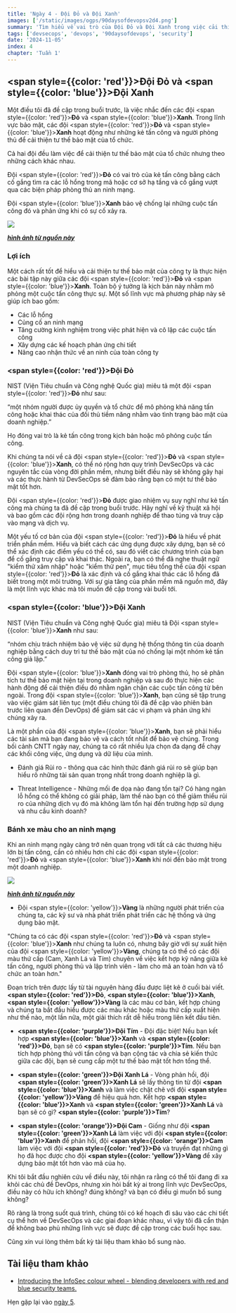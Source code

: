 ```yaml
---
title: 'Ngày 4 - Đội Đỏ và Đội Xanh'
images: ['/static/images/ogps/90daysofdevopsv2d4.png']
summary: 'Tìm hiểu về vai trò của Đội Đỏ và Đội Xanh trong việc cải thiện tư thế bảo mật của tổ chức.'
tags: ['devsecops', 'devops', '90daysofdevops', 'security']
date: '2024-11-05'
index: 4
chapter: 'Tuần 1'
---
```


<TOCInline toc={props.toc} asDisclosure />

## <span style={{color: 'red'}}>Đội Đỏ</span> và <span style={{color: 'blue'}}>Đội Xanh</span>

Một điều tôi đã đề cập trong buổi trước, là việc nhắc đến các đội <span style={{color: 'red'}}>**Đỏ**</span> và <span style={{color: 'blue'}}>**Xanh**</span>. Trong lĩnh vực bảo mật, các đội <span style={{color: 'red'}}>**Đỏ**</span> và <span style={{color: 'blue'}}>**Xanh**</span> hoạt động như những kẻ tấn công và người phòng thủ để cải thiện tư thế bảo mật của tổ chức.

Cả hai đội đều làm việc để cải thiện tư thế bảo mật của tổ chức nhưng theo những cách khác nhau.

Đội <span style={{color: 'red'}}>**Đỏ**</span> có vai trò của kẻ tấn công bằng cách cố gắng tìm ra các lỗ hổng trong mã hoặc cơ sở hạ tầng và cố gắng vượt qua các biện pháp phòng thủ an ninh mạng.

Đội <span style={{color: 'blue'}}>**Xanh**</span> bảo vệ chống lại những cuộc tấn công đó và phản ứng khi có sự cố xảy ra.

![](/static/images/assets/day04-2.jpg)

**_[hình ảnh từ nguồn này](https://hackernoon.com/introducing-the-infosec-colour-wheel-blending-developers-with-red-and-blue-security-teams-6437c1a07700)_**

### Lợi ích

Một cách rất tốt để hiểu và cải thiện tư thế bảo mật của công ty là thực hiện các bài tập này giữa các đội <span style={{color: 'red'}}>**Đỏ**</span> và <span style={{color: 'blue'}}>**Xanh**</span>. Toàn bộ ý tưởng là kịch bản này nhằm mô phỏng một cuộc tấn công thực sự. Một số lĩnh vực mà phương pháp này sẽ giúp ích bao gồm:

- Các lỗ hổng
- Củng cố an ninh mạng
- Tăng cường kinh nghiệm trong việc phát hiện và cô lập các cuộc tấn công
- Xây dựng các kế hoạch phản ứng chi tiết
- Nâng cao nhận thức về an ninh của toàn công ty

### <span style={{color: 'red'}}>Đội Đỏ</span>

NIST (Viện Tiêu chuẩn và Công nghệ Quốc gia) miêu tả một đội <span style={{color: 'red'}}>**Đỏ**</span> như sau:

“một nhóm người được ủy quyền và tổ chức để mô phỏng khả năng tấn công hoặc khai thác của đối thủ tiềm năng nhằm vào tình trạng bảo mật của doanh nghiệp.”

Họ đóng vai trò là kẻ tấn công trong kịch bản hoặc mô phỏng cuộc tấn công.

Khi chúng ta nói về cả đội <span style={{color: 'red'}}>**Đỏ**</span> và <span style={{color: 'blue'}}>**Xanh**</span>, có thể nó rộng hơn quy trình DevSecOps và các nguyên tắc của vòng đời phần mềm, nhưng biết điều này sẽ không gây hại và các thực hành từ DevSecOps sẽ đảm bảo rằng bạn có một tư thế bảo mật tốt hơn.

Đội <span style={{color: 'red'}}>**Đỏ**</span> được giao nhiệm vụ suy nghĩ như kẻ tấn công mà chúng ta đã đề cập trong buổi trước. Hãy nghĩ về kỹ thuật xã hội và bao gồm các đội rộng hơn trong doanh nghiệp để thao túng và truy cập vào mạng và dịch vụ.

Một yếu tố cơ bản của đội <span style={{color: 'red'}}>**Đỏ**</span> là hiểu về phát triển phần mềm. Hiểu và biết cách các ứng dụng được xây dựng, bạn sẽ có thể xác định các điểm yếu có thể có, sau đó viết các chương trình của bạn để cố gắng truy cập và khai thác. Ngoài ra, bạn có thể đã nghe thuật ngữ "kiểm thử xâm nhập" hoặc "kiểm thử pen", mục tiêu tổng thể của đội <span style={{color: 'red'}}>**Đỏ**</span> là xác định và cố gắng khai thác các lỗ hổng đã biết trong một môi trường. Với sự gia tăng của phần mềm mã nguồn mở, đây là một lĩnh vực khác mà tôi muốn đề cập trong vài buổi tới.

### <span style={{color: 'blue'}}>Đội Xanh</span>

NIST (Viện Tiêu chuẩn và Công nghệ Quốc gia) miêu tả Đội <span style={{color: 'blue'}}>**Xanh**</span> như sau:

“nhóm chịu trách nhiệm bảo vệ việc sử dụng hệ thống thông tin của doanh nghiệp bằng cách duy trì tư thế bảo mật của nó chống lại một nhóm kẻ tấn công giả lập.”

Đội <span style={{color: 'blue'}}>**Xanh**</span> đóng vai trò phòng thủ, họ sẽ phân tích tư thế bảo mật hiện tại trong doanh nghiệp và sau đó thực hiện các hành động để cải thiện điều đó nhằm ngăn chặn các cuộc tấn công từ bên ngoài. Trong đội <span style={{color: 'blue'}}>**Xanh**</span>, bạn cũng sẽ tập trung vào việc giám sát liên tục (một điều chúng tôi đã đề cập vào phiên bản trước liên quan đến DevOps) để giám sát các vi phạm và phản ứng khi chúng xảy ra.

Là một phần của đội <span style={{color: 'blue'}}>**Xanh**</span>, bạn sẽ phải hiểu các tài sản mà bạn đang bảo vệ và cách tốt nhất để bảo vệ chúng. Trong bối cảnh CNTT ngày nay, chúng ta có rất nhiều lựa chọn đa dạng để chạy các khối công việc, ứng dụng và dữ liệu của mình.

- Đánh giá Rủi ro - thông qua các hình thức đánh giá rủi ro sẽ giúp bạn hiểu rõ những tài sản quan trọng nhất trong doanh nghiệp là gì.

- Threat Intelligence - Những mối đe dọa nào đang tồn tại? Có hàng ngàn lỗ hổng có thể không có giải pháp, làm thế nào bạn có thể giảm thiểu rủi ro của những dịch vụ đó mà không làm tổn hại đến trường hợp sử dụng và nhu cầu kinh doanh?

### Bánh xe màu cho an ninh mạng

Khi an ninh mạng ngày càng trở nên quan trọng với tất cả các thương hiệu lớn bị tấn công, cần có nhiều hơn chỉ các đội <span style={{color: 'red'}}>**Đỏ**</span> và <span style={{color: 'blue'}}>**Xanh**</span> khi nói đến bảo mật trong một doanh nghiệp.

![](/static/images/assets/day04-1.png)

**_[hình ảnh từ nguồn này](https://hackernoon.com/introducing-the-infosec-colour-wheel-blending-developers-with-red-and-blue-security-teams-6437c1a07700)_**

- Đội <span style={{color: 'yellow'}}>**Vàng**</span> là những người phát triển của chúng ta, các kỹ sư và nhà phát triển phát triển các hệ thống và ứng dụng bảo mật.

"Chúng ta có các đội <span style={{color: 'red'}}>**Đỏ**</span> và <span style={{color: 'blue'}}>**Xanh**</span> như chúng ta luôn có, nhưng bây giờ với sự xuất hiện của đội <span style={{color: 'yellow'}}>**Vàng**</span>, chúng ta có thể có các đội màu thứ cấp (Cam, Xanh Lá và Tím) chuyên về việc kết hợp kỹ năng giữa kẻ tấn công, người phòng thủ và lập trình viên - làm cho mã an toàn hơn và tổ chức an toàn hơn."

Đoạn trích trên được lấy từ tài nguyên hàng đầu được liệt kê ở cuối bài viết.
**<span style={{color: 'red'}}>Đỏ</span>**, **<span style={{color: 'blue'}}>Xanh</span>**, **<span style={{color: 'yellow'}}>Vàng</span>** là các màu cơ bản, kết hợp chúng và chúng ta bắt đầu hiểu được các màu khác hoặc màu thứ cấp xuất hiện như thế nào, một lần nữa, một giải thích rất dễ hiểu trong liên kết đầu tiên.

- **<span style={{color: 'purple'}}>Đội Tím</span>** - Đội đặc biệt! Nếu bạn kết hợp **<span style={{color: 'blue'}}>Xanh</span>** và **<span style={{color: 'red'}}>Đỏ</span>**, bạn sẽ có **<span style={{color: 'purple'}}>Tím</span>**. Nếu bạn tích hợp phòng thủ với tấn công và bạn cộng tác và chia sẻ kiến thức giữa các đội, bạn sẽ cung cấp một tư thế bảo mật tốt hơn tổng thể.

- **<span style={{color: 'green'}}>Đội Xanh Lá</span>** - Vòng phản hồi, đội **<span style={{color: 'green'}}>Xanh Lá</span>** sẽ lấy thông tin từ đội **<span style={{color: 'blue'}}>Xanh</span>** và làm việc chặt chẽ với đội **<span style={{color: 'yellow'}}>Vàng</span>** để hiệu quả hơn. Kết hợp **<span style={{color: 'blue'}}>Xanh</span>** và **<span style={{color: 'green'}}>Xanh Lá</span>** và bạn sẽ có gì? **<span style={{color: 'purple'}}>Tím</span>**?

- **<span style={{color: 'orange'}}>Đội Cam</span>** - Giống như đội **<span style={{color: 'green'}}>Xanh Lá</span>** làm việc với đội **<span style={{color: 'blue'}}>Xanh</span>** để phản hồi, đội **<span style={{color: 'orange'}}>Cam</span>** làm việc với đội **<span style={{color: 'red'}}>Đỏ</span>** và truyền đạt những gì họ đã học được cho đội **<span style={{color: 'yellow'}}>Vàng</span>** để xây dựng bảo mật tốt hơn vào mã của họ.

Khi tôi bắt đầu nghiên cứu về điều này, tôi nhận ra rằng có thể tôi đang đi xa khỏi các chủ đề DevOps, nhưng xin hỏi bất kỳ ai trong lĩnh vực DevSecOps, điều này có hữu ích không? đúng không? và bạn có điều gì muốn bổ sung không?

Rõ ràng là trong suốt quá trình, chúng tôi có kế hoạch đi sâu vào các chi tiết cụ thể hơn về DevSecOps và các giai đoạn khác nhau, vì vậy tôi đã cẩn thận để không bao phủ những lĩnh vực sẽ được đề cập trong các buổi học sau.

Cũng xin vui lòng thêm bất kỳ tài liệu tham khảo bổ sung nào.

## Tài liệu tham khảo

- [Introducing the InfoSec colour wheel -  blending developers with red and blue security teams.](https://hackernoon.com/introducing-the-infosec-colour-wheel-blending-developers-with-red-and-blue-security-teams-6437c1a07700)

Hẹn gặp lại vào [ngày 5](https://vntechies.dev/courses/90-ngay-devops-v2/ngay-5-bao-mat-ma-nguon-mo).
